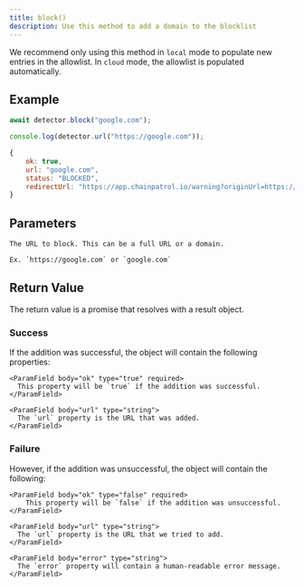```yaml
---
title: block()
description: Use this method to add a domain to the blocklist
---
```


<Warning>

We recommend only using this method in `local` mode to populate new entries
in the allowlist. In `cloud` mode, the allowlist is populated automatically.

</Warning>

## Example

<CodeGroup>

```js Code
await detector.block("google.com");

console.log(detector.url("https://google.com"));
```

```js Output
{
    ok: true,
    url: "google.com",
    status: "BLOCKED",
    redirectUrl: "https://app.chainpatrol.io/warning?originUrl=https://google.com"
}
```

</CodeGroup>

## Parameters

<ParamField body="url" type="string" required>

    The URL to block. This can be a full URL or a domain.

    Ex. `https://google.com` or `google.com`

</ParamField>

## Return Value

The return value is a promise that resolves with a result object.

### Success

If the addition was successful, the object will contain the following properties:

<ParamField body="result" type="object" required>
  <Expandable title="properties" defaultOpen>

    <ParamField body="ok" type="true" required>
      This property will be `true` if the addition was successful.
    </ParamField>

    <ParamField body="url" type="string">
      The `url` property is the URL that was added.
    </ParamField>

  </Expandable>
</ParamField>

### Failure

However, if the addition was unsuccessful, the object will contain the following:

<ParamField body="result" type="object" required>
  <Expandable title="properties" defaultOpen>

    <ParamField body="ok" type="false" required>
        This property will be `false` if the addition was unsuccessful.
    </ParamField>

    <ParamField body="url" type="string">
      The `url` property is the URL that we tried to add.
    </ParamField>

    <ParamField body="error" type="string">
      The `error` property will contain a human-readable error message.
    </ParamField>

  </Expandable>
</ParamField>
